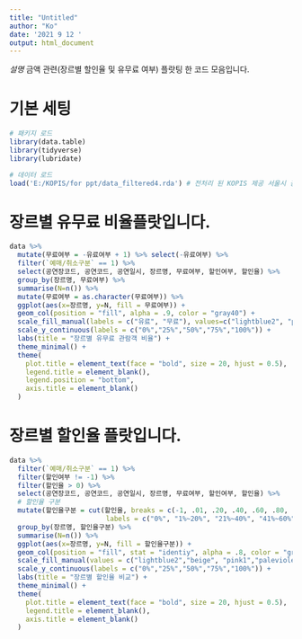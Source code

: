 ---
title: "Untitled"
author: "Ko"
date: '2021 9 12 '
output: html_document
---


*설명*
금액 관련(장르별 할인율 및 유무료 여부) 플랏팅 한 코드 모음입니다.

# 기본 세팅
```{r}
# 패키지 로드
library(data.table)
library(tidyverse)
library(lubridate)

# 데이터 로드
load('E:/KOPIS/for ppt/data_filtered4.rda') # 전처리 된 KOPIS 제공 서울시 공연 예매/취소 내역
```

# 장르별 유무료 비율플랏입니다.
```{r}
data %>% 
  mutate(무료여부 = -유료여부 + 1) %>% select(-유료여부) %>% 
  filter(`예매/취소구분` == 1) %>% 
  select(공연장코드, 공연코드, 공연일시, 장르명, 무료여부, 할인여부, 할인율) %>% 
  group_by(장르명, 무료여부) %>%
  summarise(N=n()) %>%
  mutate(무료여부 = as.character(무료여부)) %>% 
  ggplot(aes(x=장르명, y=N, fill = 무료여부)) +
  geom_col(position = "fill", alpha = .9, color = "gray40") + 
  scale_fill_manual(labels = c("유료", "무료"), values=c("lightblue2", "pink1")) + 
  scale_y_continuous(labels = c("0%","25%","50%","75%","100%")) +
  labs(title = "장르별 유무료 관람객 비율") + 
  theme_minimal() + 
  theme(
    plot.title = element_text(face = "bold", size = 20, hjust = 0.5),
    legend.title = element_blank(),
    legend.position = "bottom",
    axis.title = element_blank()
  )
```

# 장르별 할인율 플랏입니다.
```{r}

data %>% 
  filter(`예매/취소구분` == 1) %>% 
  filter(할인여부 != -1) %>% 
  filter(할인율 > 0) %>% 
  select(공연장코드, 공연코드, 공연일시, 장르명, 무료여부, 할인여부, 할인율) %>% 
  # 할인율 구분
  mutate(할인율구분 = cut(할인율, breaks = c(-1, .01, .20, .40, .60, .80, 1),
                        labels = c("0%", "1%~20%", "21%~40%", "41%~60%", "61%~80%", "80%~100%"))) %>% 
  group_by(장르명, 할인율구분) %>%
  summarise(N=n()) %>% 
  ggplot(aes(x=장르명, y=N, fill = 할인율구분)) +
  geom_col(position = "fill", stat = "identiy", alpha = .8, color = "gray40") + 
  scale_fill_manual(values = c("lightblue2","beige", "pink1","palevioletred1","brown3","red4")) + 
  scale_y_continuous(labels = c("0%","25%","50%","75%","100%")) +
  labs(title = "장르별 할인율 비교") + 
  theme_minimal() + 
  theme(
    plot.title = element_text(face = "bold", size = 20, hjust = 0.5),
    legend.title = element_blank(),
    axis.title = element_blank()
  )

```




